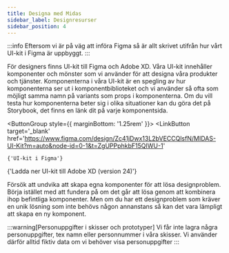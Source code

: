 ```yaml
---
title: Designa med Midas
sidebar_label: Designresurser
sidebar_position: 4
---
```



:::info
Eftersom vi är på väg att införa Figma så är allt skrivet utifrån hur vårt UI-kit i Figma är uppbyggt.
:::

För designers finns UI-kit till Figma och Adobe XD. Våra UI-kit innehåller komponenter och mönster som vi använder för att designa våra produkter och tjänster. Komponenterna i våra UI-kit är en spegling av hur komponenterna ser ut i komponentbiblioteket och vi använder så ofta som möjligt samma namn på variants som props i komponenterna. Om du vill testa hur komponenterna beter sig i olika situationer kan du göra det på Storybook, det finns en länk dit på varje komponentsida.

<ButtonGroup style={{ marginBottom: '1.25rem' }}>
  <LinkButton
    target='\_blank'
    href='https://www.figma.com/design/Zc41jDwx13L2bVECCQlsfN/MIDAS-UI-Kit?m=auto&node-id=0-1&t=ZgUPPphkbF15QIWU-1'
  >
    {'UI-kit i Figma'}
  </LinkButton>
  <Link
    target='\_blank'
    href={require('/files/MIDAS_UIkit_24.zip').default}
    download
    standalone
  >
    {'Ladda ner UI-kit till Adobe XD (version 24)'}
  </Link>
</ButtonGroup>

Försök att undvika att skapa egna komponenter för att lösa designproblem. Börja istället med att fundera på om det går
att lösa genom att kombinera ihop befintliga komponenter. Men om du har ett designproblem som kräver en unik lösning som
inte behövs någon annanstans så kan det vara lämpligt att skapa en ny komponent.

:::warning[Personuppgifter i skisser och prototyper]
Vi får inte lagra några personuppgifter, tex namn eller personnummer i våra skisser. Vi använder därför alltid fiktiv data om vi behöver visa personuppgifter
:::
